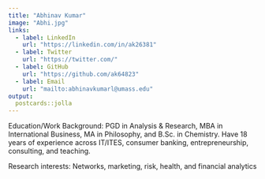 ```yaml
---
title: "Abhinav Kumar"
image: "Abhi.jpg"
links:
  - label: LinkedIn
    url: "https://linkedin.com/in/ak26381"
  - label: Twitter
    url: "https://twitter.com/"
  - label: GitHub
    url: "https://github.com/ak64823"
  - label: Email
    url: "mailto:abhinavkumarl@umass.edu"
output:
  postcards::jolla
---
```

 
Education/Work Background: PGD in Analysis & Research, MBA in International Business, MA in Philosophy, and B.Sc. in Chemistry. Have 18 years of experience across IT/ITES, consumer banking, entrepreneurship, consulting, and teaching.

Research interests: Networks, marketing, risk, health, and financial analytics
